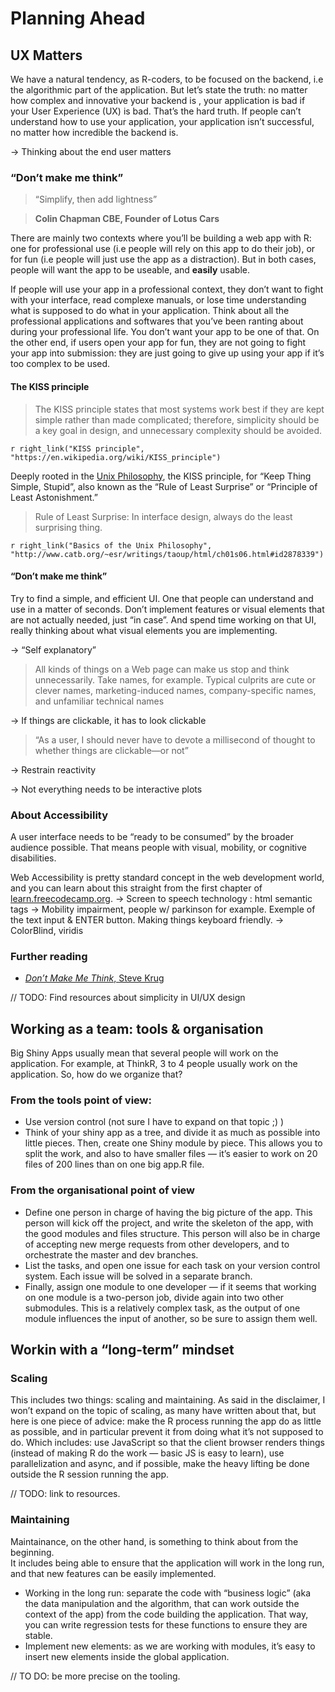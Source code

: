 # Planning Ahead {#planning}

## UX Matters

We have a natural tendency, as R-coders, to be focused on the backend, i.e the algorithmic part of the application. 
But let's state the truth: no matter how complex and innovative your backend is , your application is bad if your User Experience (UX) is bad. 
That's the hard truth. 
If people can't understand how to use your application, your application isn't successful, no matter how incredible the backend is. 

-> Thinking about the end user matters

### "Don't make me think" 

> "Simplify, then add lightness"

> __Colin Chapman CBE, Founder of Lotus Cars__

There are mainly two contexts where you'll be building a web app with R: one for professional use (i.e people will rely on this app to do their job), or for fun (i.e people will just use the app as a distraction). 
But in both cases, people will want the app to be useable, and __easily__ usable. 

If people will use your app in a professional context, they don't want to fight with your interface, read complexe manuals, or lose time understanding what is supposed to do what in your application. 
Think about all the professional applications and softwares that you've been ranting about during your professional life. 
You don't want your app to be one of that. On the other end, if users open your app for fun, they are not going to fight your app into submission: they are just going to give up using your app if it's too complex to be used. 

#### The KISS principle

> The KISS principle states that most systems work best if they are kept simple rather than made complicated; therefore, simplicity should be a key goal in design, and unnecessary complexity should be avoided.

`r right_link("KISS principle", "https://en.wikipedia.org/wiki/KISS_principle")`

Deeply rooted in the [Unix Philosophy](http://www.catb.org/~esr/writings/taoup/html/ch01s07.html), the KISS principle, for "Keep Thing Simple, Stupid", also known as the "Rule of Least Surprise" or "Principle of Least Astonishment."

> Rule of Least Surprise: In interface design, always do the least surprising thing.

`r right_link("Basics of the Unix Philosophy", "http://www.catb.org/~esr/writings/taoup/html/ch01s06.html#id2878339")`

#### "Don't make me think" 

Try to find a simple, and efficient UI. 
One that people can understand and use in a matter of seconds. 
Don't implement features or visual elements that are not actually needed, just "in case". 
And spend time working on that UI, really thinking about what visual elements you are implementing. 

-> "Self explanatory"

> All kinds of things on a Web page can make us stop and think unnecessarily. Take names, for example. Typical culprits are cute or clever names, marketing-induced names, company-specific names, and unfamiliar technical names

-> If things are clickable, it has to look clickable

> "As a user, I should never have to devote a millisecond of thought to whether
things are clickable—or not" 

-> Restrain reactivity 

-> Not everything needs to be interactive plots 

### About Accessibility 

A user interface needs to be "ready to be consumed" by the broader audience possible. 
That means people with visual, mobility, or cognitive disabilities. 

Web Accessibility is pretty standard concept in the web development world, and you can learn about this straight from the first chapter of [learn.freecodecamp.org](https://learn.freecodecamp.org/). 
-> Screen to speech technology : html semantic tags
-> Mobility impairment, people w/ parkinson for example. Exemple of the text input & ENTER button. Making things keyboard friendly. 
-> ColorBlind, viridis

### Further reading 

+ [_Don't Make Me Think_, Steve Krug](https://en.wikipedia.org/wiki/Don%27t_Make_Me_Think)

// TODO: Find resources about simplicity in UI/UX design

## Working as a team: tools & organisation

Big Shiny Apps usually mean that several people will work on the application. 
For example, at ThinkR, 3 to 4 people usually work on the application. 
So, how do we organize that?

### From the tools point of view: 

+ Use version control (not sure I have to expand on that topic ;) )
+ Think of your shiny app as a tree, and divide it as much as possible into little pieces. 
Then, create one Shiny module by piece. 
This allows you to split the work, and also to have smaller files — it's easier to work on 20 files of 200 lines than on one big app.R file. 

### From the organisational point of view

 + Define one person in charge of having the big picture of the app. 
 This person will kick off the project, and write the skeleton of the app, with the good modules and files structure. 
 This person will also be in charge of accepting new merge requests from other developers, and to orchestrate the master and dev branches. 
+ List the tasks, and open one issue for each task on your version control system. 
Each issue will be solved in a separate branch. 
+ Finally, assign one module to one developer — if it seems that working on one module is a two-person job, divide again into two other submodules. 
This is a relatively complex task, as the output of one module influences the input of another, so be sure to assign them well. 

## Workin with a "long-term" mindset

### Scaling

This includes two things: scaling and maintaining. 
As said in the disclaimer, I won't expand on the topic of scaling, as many have written about that, but here is one piece of advice: make the R process running the app do as little as possible, and in particular prevent it from doing what it's not supposed to do. 
Which includes: use JavaScript so that the client browser renders things (instead of making R do the work — basic JS is easy to learn), use parallelization and async, and if possible, make the heavy lifting be done outside the R session running the app. 

// TODO: link to resources.

### Maintaining

Maintainance, on the other hand, is something to think about from the beginning.  
It includes being able to ensure that the application will work in the long run, and that new features can be easily implemented. 

+ Working in the long run: separate the code with "business logic" (aka the data manipulation and the algorithm, that can work outside the context of the app) from the code building the application. 
That way, you can write regression tests for these functions to ensure they are stable. 
+ Implement new elements: as we are working with modules, it's easy to insert new elements inside the global application. 

// TO DO: be more precise on the tooling. 
